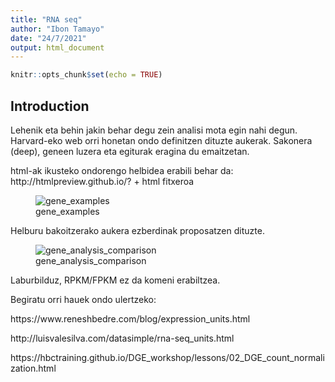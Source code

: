 ```yaml
---
title: "RNA seq"
author: "Ibon Tamayo"
date: "24/7/2021"
output: html_document
---
```


```r
knitr::opts_chunk$set(echo = TRUE)
```

## Introduction

Lehenik eta behin jakin behar degu zein analisi mota egin nahi degun. Harvard-eko web orri honetan ondo definitzen dituzte aukerak. Sakonera (deep), geneen luzera eta egiturak eragina du emaitzetan. 

html-ak ikusteko ondorengo helbidea erabili behar da:
http://htmlpreview.github.io/? + html fitxeroa

![gene_examples](gene_examples.jpg)

Helburu bakoitzerako aukera ezberdinak proposatzen dituzte. 


![gene_analysis_comparison](gene_analysis_comparison.jpg)

Laburbilduz, RPKM/FPKM ez da komeni erabiltzea. 

Begiratu orri hauek ondo ulertzeko:

https://www.reneshbedre.com/blog/expression_units.html

http://luisvalesilva.com/datasimple/rna-seq_units.html

https://hbctraining.github.io/DGE_workshop/lessons/02_DGE_count_normalization.html



